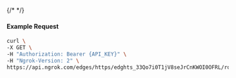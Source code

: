 {/* <!-- Code generated for API Clients. DO NOT EDIT. --> */}

#### Example Request
```bash
curl \
-X GET \
-H "Authorization: Bearer {API_KEY}" \
-H "Ngrok-Version: 2" \
https://api.ngrok.com/edges/https/edghts_33Qo7i0T1jV8seJrCnKWOI0OFRL/routes/edghtsrt_33Qo7epubSZOljgGe0TV0V2Xfm7/request_headers
```